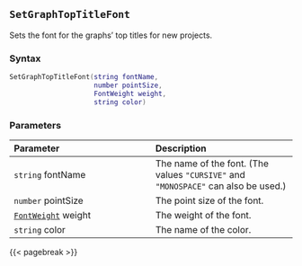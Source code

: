## `SetGraphTopTitleFont`

Sets the font for the graphs' top titles for new projects.

### Syntax {-}

``` .lua
SetGraphTopTitleFont(string fontName,
                     number pointSize,
                     FontWeight weight,
                     string color)
```


### Parameters {-}

**Parameter** | **Description**
| :-- | :-- |
|`string` fontName | The name of the font. (The values `"CURSIVE"` and `"MONOSPACE"` can also be used.) | 
|`number` pointSize | The point size of the font. | 
|[`FontWeight`](#fontweight) weight | The weight of the font. | 
|`string` color | The name of the color. |


{{< pagebreak >}}